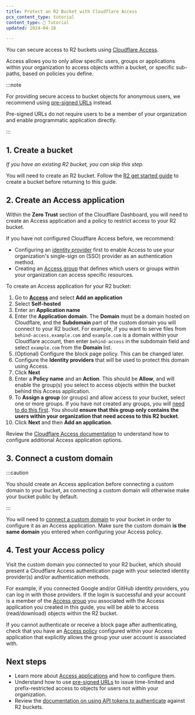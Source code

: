 ```yaml
---
title: Protect an R2 Bucket with Cloudflare Access
pcx_content_type: tutorial
content_type: 📝 Tutorial
updated: 2024-04-16

---
```



You can secure access to R2 buckets using [Cloudflare Access](/cloudflare-one/applications/configure-apps/).

Access allows you to only allow specific users, groups or applications within your organization to access objects within a bucket, or specific sub-paths, based on policies you define.

:::note


For providing secure access to bucket objects for anonymous users, we recommend using [pre-signed URLs](/r2/api/s3/presigned-urls/) instead.

Pre-signed URLs do not require users to be a member of your organization and enable programmatic application directly.


:::

## 1. Create a bucket

*If you have an existing R2 bucket, you can skip this step.*

You will need to create an R2 bucket. Follow the [R2 get started guide](/r2/get-started/) to create a bucket before returning to this guide.

## 2. Create an Access application

Within the **Zero Trust** section of the Cloudflare Dashboard, you will need to create an Access application and a policy to restrict access to your R2 bucket.

If you have not configured Cloudflare Access before, we recommend:

* Configuring an [identity provider](/cloudflare-one/identity/) first to enable Access to use your organization's single-sign on (SSO) provider as an authentication method.
* Creating an [Access group](/cloudflare-one/identity/users/groups/) that defines which users or groups within your organization can access specific resources.

To create an Access application for your R2 bucket:

1. Go to [**Access**](https://one.dash.cloudflare.com/?to=/:account/access/apps) and select **Add an application**
2. Select **Self-hosted**
3. Enter an **Application name**
4. Enter the **Application domain**. The **Domain** must be a domain hosted on Cloudflare, and the **Subdomain** part of the custom domain you will connect to your R2 bucket. For example, if you want to serve files from `behind-access.example.com` and `example.com` is a domain within your Cloudflare account, then enter `behind-access` in the subdomain field and select `example.com` from the **Domain** list.
5. (Optional) Configure the block page policy. This can be changed later.
6. Configure the **Identity providers** that will be used to protect this domain using Access.
7. Click **Next**
8. Enter a **Policy name** and an **Action**. This should be **Allow**, and will enable the group(s) you select to access objects within the bucket behind this Access application.
9. To **Assign a group** (or groups) and allow access to your bucket, select one or more groups. If you have not created any groups, you will [need to do this first](/cloudflare-one/identity/users/groups/). You should **ensure that this group only contains the users within your organization that need access to this R2 bucket**.
10. Click **Next** and then **Add an application**.

Review the [Cloudflare Access documentation](/cloudflare-one/applications/configure-apps/self-hosted-apps/) to understand how to configure additional Access application options.

## 3. Connect a custom domain

:::caution


You should create an Access application before connecting a custom domain to your bucket, as connecting a custom domain will otherwise make your bucket public by default.


:::

You will need to [connect a custom domain](/r2/buckets/public-buckets/#connect-a-bucket-to-a-custom-domain) to your bucket in order to configure it as an Access application. Make sure the custom domain **is the same domain** you entered when configuring your Access policy.

<Render file="custom-domain-steps" />

## 4. Test your Access policy

Visit the custom domain you connected to your R2 bucket, which should present a Cloudflare Access authentication page with your selected identity provider(s) and/or authentication methods.

For example, if you connected Google and/or GitHub identity providers, you can log in with those providers. If the login is successful and your account is a member of the [Access group](/cloudflare-one/identity/users/groups/) you associated with the Access application you created in this guide, you will be able to access (read/download) objects within the R2 bucket.

If you cannot authenticate or receive a block page after authenticating, check that you have an [Access policy](/cloudflare-one/applications/configure-apps/self-hosted-apps/#2-add-an-access-policy) configured within your Access application that explicitly allows the group your user account is associated with.

## Next steps

* Learn more about [Access applications](/cloudflare-one/applications/configure-apps/) and how to configure them.
* Understand how to use [pre-signed URLs](/r2/api/s3/presigned-urls/) to issue time-limited and prefix-restricted access to objects for users not within your organization.
* Review the [documentation on using API tokens to authenticate](/r2/api/s3/tokens/) against R2 buckets.
